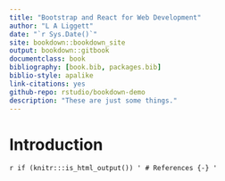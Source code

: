 ```yaml
--- 
title: "Bootstrap and React for Web Development"
author: "L A Liggett"
date: "`r Sys.Date()`"
site: bookdown::bookdown_site
output: bookdown::gitbook
documentclass: book
bibliography: [book.bib, packages.bib]
biblio-style: apalike
link-citations: yes
github-repo: rstudio/bookdown-demo
description: "These are just some things."
---
```


# Introduction

<!--chapter:end:index.Rmd-->

`r if (knitr:::is_html_output()) '
# References {-}
'`

<!--chapter:end:99-references.Rmd-->

